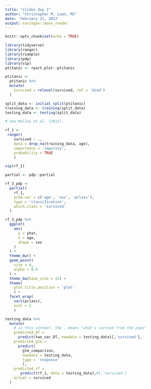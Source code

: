 ```yaml
---
title: "slides day 2"
author: "Christopher M. Loan, MS"
date: 'February 21, 2022'
output: xaringan::moon_reader
---
```


```r
knitr::opts_chunk$set(echo = TRUE)
```

```r
library(tidyverse)
library(ranger)
library(rsample)
library(pdp)
library(vip)
ptitanic <- rpart.plot::ptitanic
```

```r
ptitanic <- 
  ptitanic %>% 
  mutate(
    survived = relevel(survived, ref = 'died')
  )

split_data <- initial_split(ptitanic)
training_data <- training(split_data)
testing_data <- testing(split_data)
```

```r
# see Malley et al. (2012).

rf_1 <- 
 ranger(
    survived ~ ., 
    data = drop_na(training_data, age),
    importance = 'impurity',
    probability = TRUE
    )
```

```r
vip(rf_1)
```

```r
partial <- pdp::partial

rf_3_pdp <- 
  partial(
    rf_1, 
    pred.var = c('age', 'sex', 'pclass'),
    type = 'classification',
    which.class = 'survived'
  )
```

```r
rf_3_pdp %>% 
  ggplot(
    aes(
      y = yhat, 
      x = age,
      shape = sex
    )
  ) + 
  theme_bw() +
  geom_point(
    size = 4, 
    alpha = 0.4
  ) +
  theme_bw(base_size = 15) +
  theme(
    plot.title.position = 'plot'
    ) +
  facet_wrap(
    vars(pclass), 
    ncol = 1
    )
```

```r
testing_data %>% 
  mutate(
    # in this context, the . means "what's carried from the pipe"
    predicted_DT = 
      predict(two_var_DT, newdata = testing_data)[,'survived'], 
    predicted_glm = 
      predict(
        glm_comparison,
        newdata = testing_data, 
        type = 'response'
        ), 
    predicted_rf = 
       predict(rf_1, data = testing_data),#[,'survived']
    actual = survived
  )
```

